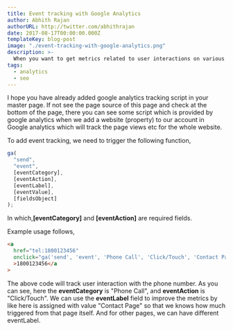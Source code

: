 ```yaml
---
title: Event tracking with Google Analytics
author: Abhith Rajan
authorURL: http://twitter.com/abhithrajan
date: 2017-08-17T00:00:00.000Z
templateKey: blog-post
image: "./event-tracking-with-google-analytics.png"
description: >-
  When you want to get metrics related to user interactions on various parts of your website Google Analytics (ga)  event tracking can be helpful and is easy to integrate as well.
tags:
  - analytics
  - seo
---
```


I hope you have already added google analytics tracking script in your master page. If not see the page source of this page and check at the bottom of the page, there you can see some script which is provided by google analytics when we add a website (property) to our account in Google analytics which will track the page views etc for the whole website.

To add event tracking, we need to trigger the following function,

```js
ga(
  "send",
  "event",
  [eventCategory],
  [eventAction],
  [eventLabel],
  [eventValue],
  [fieldsObject]
);
```

In which,**[eventCategory]** and **[eventAction]** are required fields.

Example usage follows,

```html
<a
  href="tel:1800123456"
  onclick="ga('send', 'event', 'Phone Call', 'Click/Touch', 'Contact Page');"
  >1800123456</a
>
```

The above code will track user interaction with the phone number. As you can see, here the **eventCategory** is "Phone Call", and **eventAction** is "Click/Touch". We can use the **eventLabel** field to improve the metrics by like here is assigned with value "Contact Page" so that we knows how much triggered from that page itself. And for other pages, we can have different eventLabel.
